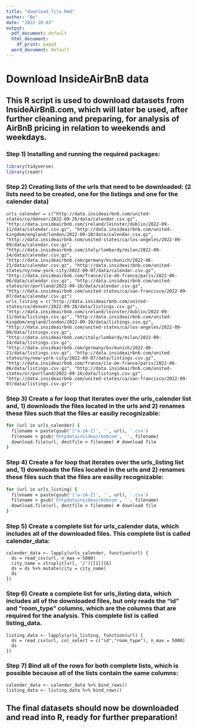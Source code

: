 ```yaml
---
title: "download_file.Rmd"
author: "Bo"
date: "2022-10-03"
output:
  pdf_document: default
  html_document:
    df_print: paged
  word_document: default
---
```

# Download InsideAirBnB data
## This R script is used to download datasets from InsideAirBnB.com, which will later be used, after further cleaning and preparing, for analysis of AirBnB pricing in relation to weekends and weekdays.

### Step 1) Installing and running the required packages:

```r
library(tidyverse)
library(readr)
```

### Step 2) Creating lists of the urls that need to be downloaded: (2 lists need to be created, one for the listings and one for the calender data)

```list
urls_calender = c("http://data.insideairbnb.com/united-states/co/denver/2022-09-26/data/calendar.csv.gz", "http://data.insideairbnb.com/ireland/leinster/dublin/2022-09-11/data/calendar.csv.gz", "http://data.insideairbnb.com/united-kingdom/england/london/2022-09-10/data/calendar.csv.gz", "http://data.insideairbnb.com/united-states/ca/los-angeles/2022-09-09/data/calendar.csv.gz", "http://data.insideairbnb.com/italy/lombardy/milan/2022-09-14/data/calendar.csv.gz", "http://data.insideairbnb.com/germany/bv/munich/2022-06-21/data/calendar.csv.gz", "http://data.insideairbnb.com/united-states/ny/new-york-city/2022-09-07/data/calendar.csv.gz", "http://data.insideairbnb.com/france/ile-de-france/paris/2022-06-06/data/calendar.csv.gz", "http://data.insideairbnb.com/united-states/or/portland/2022-09-16/data/calendar.csv.gz", "http://data.insideairbnb.com/united-states/ca/san-francisco/2022-09-07/data/calendar.csv.gz")
urls_listing = c("http://data.insideairbnb.com/united-states/co/denver/2022-09-26/data/listings.csv.gz", "http://data.insideairbnb.com/ireland/leinster/dublin/2022-09-11/data/listings.csv.gz", "http://data.insideairbnb.com/united-kingdom/england/london/2022-09-10/data/listings.csv.gz", "http://data.insideairbnb.com/united-states/ca/los-angeles/2022-09-09/data/listings.csv.gz", "http://data.insideairbnb.com/italy/lombardy/milan/2022-09-14/data/listings.csv.gz", "http://data.insideairbnb.com/germany/bv/munich/2022-06-21/data/listings.csv.gz", "http://data.insideairbnb.com/united-states/ny/new-york-city/2022-09-07/data/listings.csv.gz", "http://data.insideairbnb.com/france/ile-de-france/paris/2022-06-06/data/listings.csv.gz", "http://data.insideairbnb.com/united-states/or/portland/2022-09-16/data/listings.csv.gz", "http://data.insideairbnb.com/united-states/ca/san-francisco/2022-09-07/data/listings.csv.gz")
```

### Step 3) Create a for loop that iterates over the urls_calender list and, 1) downloads the files located in the urls and 2) renames these files such that the files ar easiliy recognizable:

```for
for (url in urls_calender) {
  filename = paste(gsub('[^a-zA-Z]', '', url), '.csv')
  filename = gsub('httpdatainsideairbnbcom', '', filename)
  download.file(url, destfile = filename) # download file
}
```

### Step 4) Create a for loop that iterates over the urls_listing list and, 1) downloads the files located in the urls and 2) renames these files such that the files are easiliy recognizable:

```for
for (url in urls_listing) {
  filename = paste(gsub('[^a-zA-Z]', '', url), '.csv')
  filename = gsub('httpdatainsideairbnbcom', '', filename) 
  download.file(url, destfile = filename) # download file
}
```

### Step 5) Create a complete list for urls_calender data, which includes all of the downloaded files. This complete list is called calender_data:

```Creating
calender_data <- lapply(urls_calender, function(url) {
  ds = read_csv(url, n_max = 5000)
  city_name = strsplit(url, '/')[[1]][6]
  ds = ds %>% mutate(city = city_name)
  ds
})
```

### Step 6) Create a complete list for urls_listing data, which includes all of the downloaded files, but only reads the "id" and "room_type" columns, which are the columns that are required for the analysis. This complete list is called listing_data.

```Creating
listing_data <- lapply(urls_listing, function(url) {
  ds = read_csv(url, col_select = c("id","room_type"), n_max = 5000)
  ds
})
```

### Step 7) Bind all of the rows for both complete lists, which is possible because all of the lists contain the same columns:

```Binding
calender_data <- calender_data %>% bind_rows()
listing_data <- listing_data %>% bind_rows()
```

## The final datasets should now be downloaded and read into R, ready for further preparation!